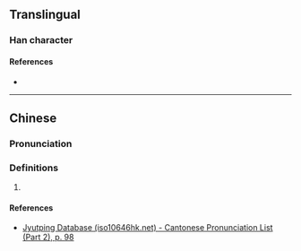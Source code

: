 {{character info/new}}
==Translingual==

===Han character===
{{Han char|rn=46|rad=山|as=04|sn=7|four=|canj=UCSH|ids=⿰山分}}

====References====
* {{Han ref|kx=0308.210|dkj=07933|dj=0608.030|hdz=10764.010|uh=5C8E|ud=23694}}

----

==Chinese==
{{zh-forms}}

===Pronunciation===
{{zh-pron
|m=fén
|c=fan4
|cat=
}}

===Definitions===
{{zh-hanzi}}

# {{rfdef|zh}}

====References====
* [http://www.iso10646hk.net/jp/document/download.jsp Jyutping Database (iso10646hk.net) - Cantonese Pronunciation List (Part 2), p. 98]